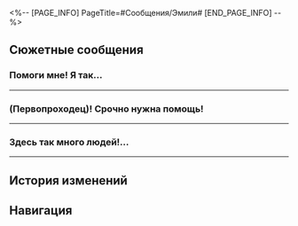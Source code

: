 <%-- [PAGE_INFO]
PageTitle=#Сообщения/Эмили#
[END_PAGE_INFO] --%>
{{Сообщение Инфобокс
|id          = 48
|Изображение = НИП Эмили Иконка.png
|Тип         = НИП
|Отправитель = Эмили
|ПодписьСоо  = Творите добро, говорите доброе, будьте добры!
|Фракция     = Космическая станция «Герта»
}}

==Сюжетные сообщения==
===Помоги мне! Я так...===
{{Сообщения
|условие_получения = 
|текст =
:'''Эмили:''' Помоги мне! Я так нервничаю... У-у-у... В Отделе откровений появилась новая исследовательница, я не осмеливаюсь с ней разговаривать.
:'''Эмили:''' Секундочку... Как надо? «Привет, (Первопроходец), что у тебя сегодня на ужин?»
:{Выбор} Да так, вкусняшки разные.
::'''(Первопроходец):''' Да так, вкусняшки разные.
::'''Эмили:''' Вкусняшки? Отправь фотку?
:{Выбор} Лень есть.
::'''(Первопроходец):''' Сил нет. Не буду ужинать.
::'''Эмили:''' Ты только с голоду не помри из-за лени.
:{Выбор} Ты на мне тренируешься?
::'''(Первопроходец):''' Какая знакомая фраза... Эй, ты на мне тренируешься переписываться?
::'''Эмили:''' Хе-хе, ты меня {{MC|ж=раскусила|м=раскусил}}.
:'''Эмили:''' Ну... Мне просто нужно потренироваться. Я просто не привыкла... Не привыкла разговаривать с такими людьми.
:'''Эмили:''' Ты не знаешь, но я призвала всё своё мужество, чтобы поговорить с кем-то из моего отдела.
:'''Эмили:''' И этот человек очень удивился! Но всё прошло хорошо. В любом случае... большое спасибо тебе, мастер слова!
}}
----

===(Первопроходец)! Срочно нужна помощь!===
{{Сообщения
|условие_получения = 
|текст =
:'''Эмили:''' (Первопроходец)! Срочно нужна помощь!
:'''Эмили:''' Я хочу поговорить с кем-то из Отдела прикладных искусств. Как думаешь, уместно ли сказать...
:'''Эмили:''' Привет, а ты уже {{MC|ж=поужинала|м=поужинал}}? Что бы ты {{MC|ж=хотела|м=хотел}} съесть на ужин?
:{Выбор} Просто жареный рис.
::'''(Первопроходец):''' Я планирую приготовить жареный рис на космической станции.
:{Выбор} Аппетита нет. Не буду есть.
::'''(Первопроходец):''' Сегодня что-то нет аппетита.
:'''Эмили:''' Что? Правда?
:{Выбор} Правда? А что потом?
::'''(Первопроходец):''' Ого! Правда? А потом?
::'''Эмили:''' А ещё... Эй, это была моя реплика!
:{Выбор} Ты опять забыла свою реплику?
::'''(Первопроходец):''' ...Чему я тебя {{MC|ж=учила|м=учил}}? Ты опять забыла свою реплику?
::'''Эмили:''' Ох, что же делать... Я так волнуюсь!
:'''Эмили:''' Я столькому сегодня выучилась и до сих пор пытаюсь усвоить.
:'''Эмили:''' И тогда я сделаю свой ход! Честно говоря, я не очень уверена в этом, но после того, как написала тебе, мне намного лучше... Спасибо!
}}
----

===Здесь так много людей!...===
{{Сообщения
|условие_получения = 
|текст =
:'''Эмили:''' Здесь так много людей! Такое ощущение, что здесь собралась вся космическая станция.
:'''Эмили:''' Люди из отдела галактической геополитики... Тема, о которой они говорили, полностью соответствует моим исследовательским планам! А-а-а, что мне делать?! Там так много людей, что я даже не знаю, как присоединиться к разговору!
:'''Эмили:''' Вот так правильно? Приветики, (Первопроходец), как дела? Ты уже {{MC|ж=поела|м=поел}}? А я ещё нет. А что ты ешь? Покажи?
:{Выбор} Я ещё не {{MC|ж=ела|м=ел}}!
::'''(Первопроходец):''' Я ещё не {{MC|ж=ела|м=ел}}!
:{Выбор} Не знаю, чего бы съесть.
::'''(Первопроходец):''' Не знаю, чего бы съесть.
:'''Эмили:''' Ой, правда? А я думала, ты пришлёшь мне фотку, чтобы похвастаться... Вот так неожиданность!
:'''Эмили:''' Уже поздно! Почему ты ещё не {{MC|ж=поела|м=поел}}?
:{Выбор} Не знаю, что выбрать.
::'''(Первопроходец):''' Не знаю, что выбрать.
::'''Эмили:''' Угу, прекрасно тебя понимаю.
:{Выбор} Сегодня нет аппетита.
::'''(Первопроходец):''' Что-то не хочется есть.
::'''Эмили:''' Хм, ладно. Раз ты не хочешь есть.
:'''Эмили:''' Как тебе? Я всему научилась!
:{Выбор} Думаю, ты готова.
::'''(Первопроходец):''' Больше мне нечему тебя научить. Думаю, ты готова.
:{Выбор} Тебе ещё многому предстоит научиться!
::'''(Первопроходец):''' Общение - это целая наука. Тебе ещё многому предстоит научиться.
:'''Эмили:''' Что? Серьёзно? Ого... А почему?
:'''Эмили:''' Ха-ха, ладно, шутки в сторону. Я хочу поблагодарить тебя за то, что {{MC|ж=научила|м=научил}} этим фразам, теперь я могу общаться с другими исследователями.
:'''Эмили:''' Честно говоря, у меня никогда раньше не было столько запросов в друзья... Это всё благодаря тебе! Спасибо!
}}
----

==История изменений==
{{История изменений|2.7}}

==Навигация==
{{Сообщения Навбокс}}